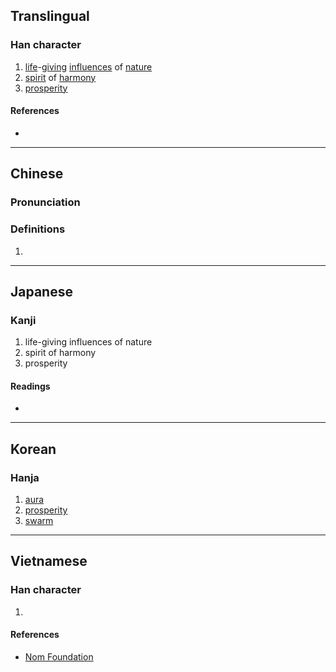 {{also|氲}}
{{character info/new}}
==Translingual==

===Han character===
{{Han char|rn=84|rad=气|as=10|sn=14|four=80117|canj=ONWOT|ids=⿸气𥁕}}

# [[life]]-[[giving]] [[influence]]s of [[nature]]
# [[spirit]] of [[harmony]]
# [[prosperity]]

====References====
* {{Han ref|kx=0600.030|dkj=17075|dj=0992.060|hdz=32013.090|uh=6C33|ud=27699|bh=BA72|bd=47730}}

----

==Chinese==
{{zh-forms|s=氲}}

===Pronunciation===
{{zh-pron
|m=yūn
|c=wan1
|mc=y
|cat=n
}}

===Definitions===
{{zh-hanzi}}

# {{zh-only|氤氳}}

----

==Japanese==

===Kanji===
{{ja-kanji|grade=|rs=气10}}

# life-giving influences of nature
# spirit of harmony
# prosperity

====Readings====
* {{ja-readings|on=[[うん]] (un)|kun=[[さかん]] (sakan)}}

----

==Korean==

===Hanja===
{{ko-hanja|hangeul=온|eumhun=|rv=on|mr=on|y=on}}

# [[aura]]
# [[prosperity]]
# [[swarm]]

----

==Vietnamese==

===Han character===
{{vi-readings|rs=气10|hanviet=[[giầm]], [[rầm]]}}

# {{defn|lang=vi|sort=气10}}

====References====
* [http://nomfoundation.org/common/nom_details.php?codepoint=6c33 Nom Foundation]